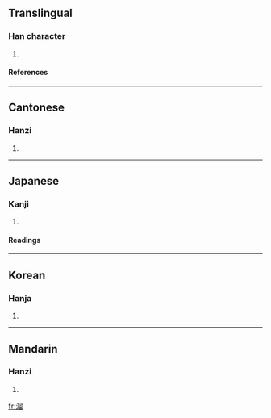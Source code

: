 ==Translingual==
===Han character===
{{Han char|rn=85|rad=水|as=08|sn=11|four=3717<sub>7</sub>|canj=水尸山山 (ESUU)}}
# {{defn|Han|sort=水08}}
====References====
{{Han ref|kx=0629.100|dkj=17622|dj=1031.060|hdz=31664.080|uh=6DC8|ud=28104|bh=D5EC|bd=54764}}

----
==Cantonese==
===Hanzi===
{{yue-hanzi|jyut=|y=gwat1}}
# {{defn|Cantonese}}

----
==Japanese==
===Kanji===
{{ja-kanji|grade=|rs=水08}}
# {{defn|Japanese}} 
====Readings====
{{ja-readings|on=[[こつ]] (kotsu), [[こち]] (kochi)|kun=[[にごす]] (nigosu)}}

----
==Korean==
===Hanja===
{{ko-hanja|hangeul=굴|eumhun=|rv=gul|mr=kul|y=kwul}}
# {{defn|Korean}}

----
==Mandarin==
===Hanzi===
{{cmn-hanzi|pin=[[gǔ]] ([[gu3]])|wg=ku<sup>3</sup>}}
# {{defn|Mandarin}}

[[fr:淈]]